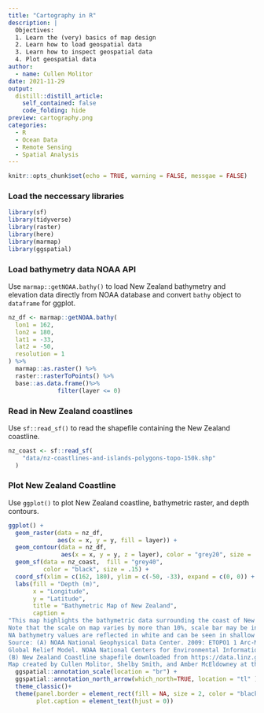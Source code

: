 ```yaml
---
title: "Cartography in R"
description: |
  Objectives:   
  1. Learn the (very) basics of map design  
  2. Learn how to load geospatial data  
  3. Learn how to inspect geospatial data  
  4. Plot geospatial data  
author:
  - name: Cullen Molitor
date: 2021-11-29
output:
  distill::distill_article:
    self_contained: false
    code_folding: hide
preview: cartography.png
categories:
  - R
  - Ocean Data
  - Remote Sensing
  - Spatial Analysis
---
```


```r
knitr::opts_chunk$set(echo = TRUE, warning = FALSE, messgae = FALSE)
```

### Load the neccessary libraries

```r
library(sf)
library(tidyverse)
library(raster)
library(here)
library(marmap)
library(ggspatial)
```

### Load bathymetry data NOAA API

Use `marmap::getNOAA.bathy()` to load New Zealand bathymetry and elevation data directly from NOAA database and convert `bathy` object to `dataframe` for ggplot.

```r
nz_df <- marmap::getNOAA.bathy(
  lon1 = 162,
  lon2 = 180,
  lat1 = -33,
  lat2 = -50,
  resolution = 1
) %>% 
  marmap::as.raster() %>% 
  raster::rasterToPoints() %>% 
  base::as.data.frame()%>%
              filter(layer <= 0)
```

### Read in New Zealand coastlines

Use `sf::read_sf()` to read the shapefile containing the New Zealand coastline. 

```r
nz_coast <- sf::read_sf(
    "data/nz-coastlines-and-islands-polygons-topo-150k.shp"
  )
```

### Plot New Zealand Coastline 

Use `ggplot()` to plot New Zealand coastline, bathymetric raster, and depth contours. 

```r
ggplot() +
  geom_raster(data = nz_df,
              aes(x = x, y = y, fill = layer)) +
  geom_contour(data = nz_df,
               aes(x = x, y = y, z = layer), color = "grey20", size = .1) +
  geom_sf(data = nz_coast,  fill = "grey40", 
          color = "black", size = .15) +
  coord_sf(xlim = c(162, 180), ylim = c(-50, -33), expand = c(0, 0)) + 
  labs(fill = "Depth (m)",
       x = "Longitude",
       y = "Latitude",
       title = "Bathymetric Map of New Zealand",
       caption = 
"This map highlights the bathymetric data surrounding the coast of New Zealand.
Note that the scale on map varies by more than 10%, scale bar may be inaccurate.
NA bathymetry values are reflected in white and can be seen in shallow coastal areas.
Source: (A) NOAA National Geophysical Data Center. 2009: ETOPO1 1 Arc-Minute 
Global Relief Model. NOAA National Centers for Environmental Information. Accessed [2021-10-01]. 
(B) New Zealand Coastline shapefile downloaded from https://data.linz.govt.nz/data/. Accessed [2021-10-01].
Map created by Cullen Molitor, Shelby Smith, and Amber McEldowney at the UCSB Bren School [2021-10-04].") +
  ggspatial::annotation_scale(location = "br") +
  ggspatial::annotation_north_arrow(which_north=TRUE, location = "tl" ) +
  theme_classic()+
  theme(panel.border = element_rect(fill = NA, size = 2, color = "black"),
        plot.caption = element_text(hjust = 0))
```



